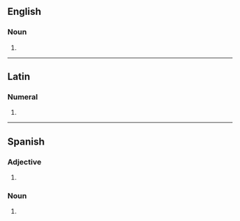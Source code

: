 ==English==

===Noun===
{{head|en|noun plural form}}

# {{plural of|octavo|lang=en}}

----

==Latin==

===Numeral===
{{la-num-form|octavōs}}

# {{inflection of|octavus||acc|m|p|lang=la}}

----

==Spanish==

===Adjective===
{{head|es|adjective form|g=m-p}}

# {{masculine plural of|octavo|lang=es}}

===Noun===
{{head|es|noun form|g=m-p}}

# {{plural of|octavo|lang=es}}